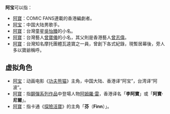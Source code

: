 {{noteTA
|1=zh:GUNDAM;zh-hans:高达;zh-hk:高達;zh-tw:鋼彈;
}}
'''阿宝'''可以指：
* [[阿寶_(編劇)|阿寶]]：COMIC FANS連載的香港編劇者。
* [[阿宝_(歌手)|阿宝]]：中国大陆男歌手。
* [[吳怡臻|阿寶]]：台灣童星[[吳怡臻|吳怡臻]]的小名。
* [[曾寶儀|阿寶]]：台灣藝人[[曾寶儀|曾寶儀]]的小名，其父則是香港藝人[[曾志偉|曾志偉]]。
* [[趙致傑|阿寶]]：台灣知名摩托團體瓦逵寶之一員，曾創下各式紀錄，現暫居幕後，旁人多以寶爺稱呼。

==虚拟角色==
* [[功夫熊猫#劇情|阿宝]]：动画电影《[[功夫熊猫|功夫熊猫]]》主角，中国大陆、香港译“阿宝”，台湾译“阿波”。
* [[阿寶_(鋼彈人物)|阿寶]]：指[[鋼彈系列作品|鋼彈系列作品]]中登場人物[[阿姆羅·雷|阿姆羅·雷]]，香港译名「'''李阿寶'''」或「'''阿寶·尼爾'''」。
* [[芬·莫頓|阿寶]]：指卡通《[[探險活寶|探險活寶]]》的主角「'''芬'''（'''Finn'''）」。


{{disambig|Cat=二字人名消歧義}}